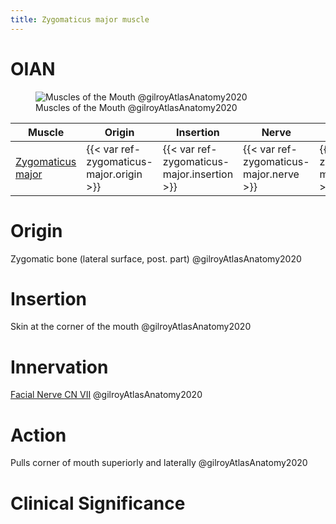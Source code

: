 ```yaml
---
title: Zygomaticus major muscle
---
```


# OIAN
![Muscles of the Mouth @gilroyAtlasAnatomy2020](/The Archive/Anatomy/OIANs/Head and Neck/Muscles of Facial Expression/images/fig39.10A-F Muscles of the mouth gilroyatlasofanatomy2020.png)

| Muscle  | Origin | Insertion | Nerve | Action |
|------|--------|-------|----------|--------|
| [Zygomaticus major]({{< var ref-zygomaticus-major.path >}}) | {{< var ref-zygomaticus-major.origin >}} | {{< var ref-zygomaticus-major.insertion >}} | {{< var ref-zygomaticus-major.nerve >}} | {{< var ref-zygomaticus-major.action >}} |

# Origin
Zygomatic bone (lateral surface, post. part) @gilroyAtlasAnatomy2020

# Insertion
Skin at the corner of the mouth @gilroyAtlasAnatomy2020

# Innervation

[Facial Nerve CN VII]({{< var ref-cn7.path >}}) @gilroyAtlasAnatomy2020

# Action
Pulls corner of mouth superiorly and laterally @gilroyAtlasAnatomy2020

# Clinical Significance